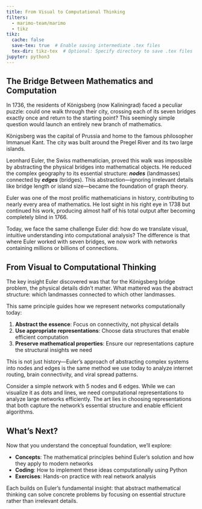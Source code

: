 ```yaml
---
title: From Visual to Computational Thinking
filters:
  - marimo-team/marimo
  - tikz
tikz:
  cache: false
  save-tex: true  # Enable saving intermediate .tex files
  tex-dir: tikz-tex  # Optional: Specify directory to save .tex files
jupyter: python3
---
```


## The Bridge Between Mathematics and Computation

In 1736, the residents of Königsberg (now Kaliningrad) faced a peculiar puzzle: could one walk through their city, crossing each of its seven bridges exactly once and return to the starting point? This seemingly simple question would launch an entirely new branch of mathematics.

::: {.column-margin}
Königsberg was the capital of Prussia and home to the famous philosopher Immanuel Kant. The city was built around the Pregel River and its two large islands.
:::

Leonhard Euler, the Swiss mathematician, proved this walk was impossible by abstracting the physical bridges into mathematical objects. He reduced the complex geography to its essential structure: ***nodes*** (landmasses) connected by ***edges*** (bridges). This abstraction—ignoring irrelevant details like bridge length or island size—became the foundation of graph theory.

::: {.column-margin}
Euler was one of the most prolific mathematicians in history, contributing to nearly every area of mathematics. He lost sight in his right eye in 1738 but continued his work, producing almost half of his total output after becoming completely blind in 1766.
:::

Today, we face the same challenge Euler did: how do we translate visual, intuitive understanding into computational analysis? The difference is that where Euler worked with seven bridges, we now work with networks containing millions or billions of connections.

## From Visual to Computational Thinking

The key insight Euler discovered was that for the Königsberg bridge problem, the physical details didn't matter. What mattered was the abstract structure: which landmasses connected to which other landmasses.

This same principle guides how we represent networks computationally today:

1. **Abstract the essence**: Focus on connectivity, not physical details
2. **Use appropriate representations**: Choose data structures that enable efficient computation
3. **Preserve mathematical properties**: Ensure our representations capture the structural insights we need

::: {.column-margin}
This is not just history—Euler's approach of abstracting complex systems into nodes and edges is the same method we use today to analyze internet routing, brain connectivity, and viral spread patterns.
:::

Consider a simple network with 5 nodes and 6 edges. While we can visualize it as dots and lines, we need computational representations to analyze large networks efficiently. The art lies in choosing representations that both capture the network's essential structure and enable efficient algorithms.

## What's Next?

Now that you understand the conceptual foundation, we'll explore:

- **Concepts**: The mathematical principles behind Euler's solution and how they apply to modern networks
- **Coding**: How to implement these ideas computationally using Python
- **Exercises**: Hands-on practice with real network analysis

Each builds on Euler's fundamental insight: that abstract mathematical thinking can solve concrete problems by focusing on essential structure rather than irrelevant details.